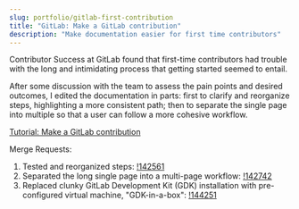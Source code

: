 ```yaml
---
slug: portfolio/gitlab-first-contribution
title: "GitLab: Make a GitLab contribution"
description: "Make documentation easier for first time contributors"
---
```


Contributor Success at GitLab found that first-time contributors had trouble with the long and intimidating process that getting started seemed to entail.

After some discussion with the team to assess the pain points and desired outcomes, I edited the documentation in parts: first to clarify and reorganize steps, highlighting a more consistent path; then to separate the single page into multiple so that a user can follow a more cohesive workflow.

[Tutorial: Make a GitLab contribution](https://docs.gitlab.com/ee/development/contributing/first_contribution/index.html)

Merge Requests:

1. Tested and reorganized steps: [!142561](https://gitlab.com/gitlab-org/gitlab/-/merge_requests/142561/diffs?pin=678b0a97df43bcba1578a48f960a7e76e95111dc#diff-content-678b0a97df43bcba1578a48f960a7e76e95111dc)
1. Separated the long single page into a multi-page workflow: [!142742](https://gitlab.com/gitlab-org/gitlab/-/merge_requests/142742/diffs)
1. Replaced clunky GitLab Development Kit (GDK) installation with pre-configured virtual machine, "GDK-in-a-box": [!144251](https://gitlab.com/gitlab-org/gitlab/-/merge_requests/144251/diffs)
